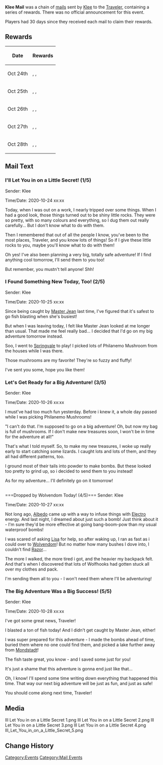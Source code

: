 {{EventOver}}
'''Klee Mail''' was a chain of [[mail]]s sent by [[Klee]] to the [[Traveler]], containing a series of rewards. There was no official announcement for this event.

Players had 30 days since they received each mail to claim their rewards.

==Rewards==
{| class="wikitable"
!Date!!Rewards
|-
|Oct 24th || {{Item|Primogem|x=200}}, {{Item|Fragile Resin|x=1}}, {{Item|Hero's Wit|x=5}}
|-
|Oct 25th
|{{Item|Primogem|x=100}}, {{Item|Fragile Resin|x=1}}, {{Item|Philanemo Mushroom|x=10}}
|-
|Oct 26th
|{{Item|Primogem|x=100}}, {{Item|Fragile Resin|x=1}}, {{Item|Lizard Tail|x=10}}
|-
|Oct 27th
|{{Item|Primogem|x=100}}, {{Item|Fragile Resin|x=1}}, {{Item|Wolfhook|x=10}}
|-
|Oct 28th
|{{Item|Primogem|x=200}}, {{Item|Hero's Wit|x=5}}, {{Item|Fish|x=10}}
|}

==Mail Text==
===I'll Let You in on a Little Secret! (1/5)===
Sender: Klee

Time/Date: 2020-10-24 xx:xx

Today, when I was out on a work, I nearly tripped over some things. When I had a good look, those things turned out to be shiny little rocks. They were so pretty, with so many colours and everything, so I dug them out really carefully... But I don't know what to do with them.

Then I remembered that out of all the people I know, you've been to the most places, Traveler, and you know lots of things! So if I give these little rocks to you, maybe you'll know what to do with them!

Oh yes! I've also been planning a very big, totally safe adventure! If I find anything cool tomorrow, I'll send them to you too!

But remember, you mustn't tell anyone! Shh!

===I Found Something New Today, Too! (2/5)===
Sender: Klee

Time/Date: 2020-10-25 xx:xx

Since being caught by [[Jean|Master Jean]] last time, I've figured that it's safest to go fish blasting when she's busiest!

But when I was leaving today, I felt like Master Jean looked at me longer than usual. That made me feel really bad... I decided that I'd go on my big adventure tomorrow instead.

Soo, I went to [[Springvale]] to play! I picked lots of Philanemo Mushroom from the houses while I was there.

Those mushrooms are my favorite! They're so fuzzy and fluffy!

I've sent you some, hope you like them!

===Let's Get Ready for a Big Adventure! (3/5)===
Sender: Klee

Time/Date: 2020-10-26 xx:xx

I must've had too much fun yesterday. Before i knew it, a whole day passed while I was picking Philanemo Mushrooms!

"I can't do that. I'm supposed to go on a big adventure! Oh, but now my bag is full of mushrooms. If I don't make new treasures soon, I won't be in time for the adventure at all!"

That's what I told myself. So, to make my new treasures, I woke up really early to start catching some lizards. I caught lots and lots of them, and they all had different patterns, too.

I ground most of their tails into powder to make bombs. But these looked too pretty to grind up, so i decided to send them to you instead!

As for my adventure... I'll definitely go on it tomorrow!

<br />
===Dropped by Wolvendom Today! (4/5)===
Sender: Klee

Time/Date: 2020-10-27 xx:xx

Not long ago, [[Albedo]] came up with a way to infuse things with [[Electro]] energy. And last night, I dreamed about just such a bomb! Just think about it - I'm sure they'd be more effective at going bang-boom-pow than my usual waterproof bombs!

I was scared of asking [[Lisa]] for help, so after waking up, I ran as fast as i could over to [[Wolvendom]]! But no matter how many bushes I dove into, I couldn't find [[Razor]]...

The more I walked, the more tired i got, and the heavier my backpack felt. And that's when I discovered that lots of Wolfhooks had gotten stuck all over my clothes and pack.

I'm sending them all to you - I won't need them where I'll be adventuring!

===The Big Adventure Was a Big Success! (5/5)===
Sender: Klee

Time/Date: 2020-10-28 xx:xx

I've got some great news, Traveler!

I blasted a ton of fish today! And I didn't get caught by Master Jean, either!

I was super prepared for this adventure - I made the bombs ahead of time, buried them where no one could find them, and picked a lake further away from [[Mondstadt]]!

The fish taste great, you know - and I saved some just for you!

It's just a shame that this adventure is gonna end just like that...

Oh, I know! I'll spend some time writing down everything that happened this time. That way our next big adventure will be just as fun, and just as safe!

You should come along next time, Traveler!

==Media==
<gallery hideaddbutton="true" captionalign="center">
Ill Let You in on a Little Secret 1.png
Ill Let You in on a Little Secret 2.png
Ill Let You in on a Little Secret 3.png
Ill Let You in on a Little Secret 4.png
Ill_Let_You_in_on_a_Little_Secret_5.png
</gallery>

==Change History==
{{Change History|1.0}}

[[Category:Events]]
[[Category:Mail Events]]